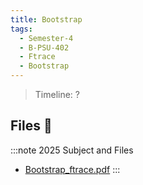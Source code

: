 ```yaml
---
title: Bootstrap
tags:
  - Semester-4
  - B-PSU-402
  - Ftrace
  - Bootstrap
---
```

> Timeline: ?


## Files 📂

:::note 2025 Subject and Files
- [Bootstrap_ftrace.pdf](https://github.com/Studio-17/Epitech-Subjects/raw/main/Semester-4/B-PSU-402/Ftrace/Bootstrap/Bootstrap_ftrace.pdf)
:::

